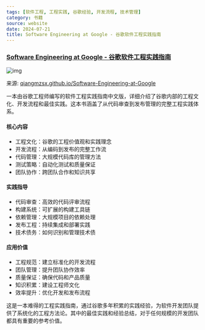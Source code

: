 ```yaml
---
tags: [软件工程, 工程实践, 谷歌经验, 开发流程, 技术管理]
category: 书籍
source: website
date: 2024-07-21
title: Software Engineering at Google - 谷歌软件工程实践指南
---
```


### [Software Engineering at Google - 谷歌软件工程实践指南](https://qiangmzsx.github.io/Software-Engineering-at-Google/#/)

![img](https://img.mengpeng.tech/i/2024/12/08/6755932784fa6.webp)

来源: [qiangmzsx.github.io/Software-Engineering-at-Google](https://qiangmzsx.github.io/Software-Engineering-at-Google/#/)

一本由谷歌工程师编写的软件工程实践指南中文版，详细介绍了谷歌内部的工程文化、开发流程和最佳实践。这本书涵盖了从代码审查到发布管理的完整工程实践体系。

#### 核心内容
- 工程文化：谷歌的工程价值观和实践理念
- 开发流程：从编码到发布的完整工作流
- 代码管理：大规模代码库的管理方法
- 测试策略：自动化测试和质量保证
- 团队协作：跨团队合作和知识共享

#### 实践指导
- 代码审查：高效的代码评审流程
- 构建系统：可扩展的构建工具链
- 依赖管理：大规模项目的依赖处理
- 发布工程：持续集成和部署实践
- 技术债务：如何识别和管理技术债

#### 应用价值
- 工程规范：建立标准化的开发流程
- 团队管理：提升团队协作效率
- 质量保证：确保代码和产品质量
- 知识积累：建设工程师文化
- 效率提升：优化开发和发布流程

这是一本难得的工程实践指南，通过谷歌多年积累的实践经验，为软件开发团队提供了系统化的工程方法论。其中的最佳实践和经验总结，对于任何规模的开发团队都具有重要的参考价值。 